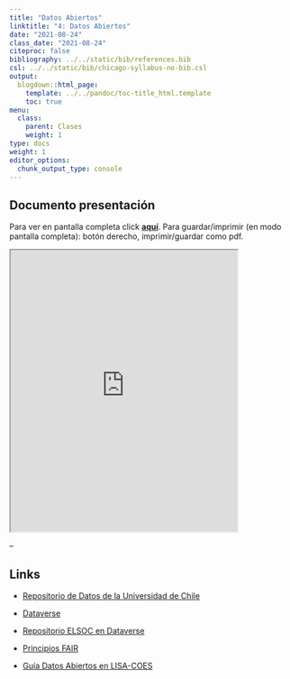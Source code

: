 ```yaml
---
title: "Datos Abiertos"
linktitle: "4: Datos Abiertos"
date: "2021-08-24"
class_date: "2021-08-24"
citeproc: false
bibliography: ../../static/bib/references.bib
csl: ../../static/bib/chicago-syllabus-no-bib.csl
output:
  blogdown::html_page:
    template: ../../pandoc/toc-title_html.template
    toc: true
menu:
  class:
    parent: Clases
    weight: 1
type: docs
weight: 1
editor_options:
  chunk_output_type: console
---
```


## Documento presentación

<span class="sidenote">Para ver en pantalla completa click [**aquí**](https://franciscomeneses.github.io/Clase_cienciaabierta/Presentacion.html). Para guardar/imprimir (en modo pantalla completa): botón derecho, imprimir/guardar como pdf. </span>

<iframe src=https://franciscomeneses.github.io/Clase_cienciaabierta/Presentacion.html width=80% height=500 allowfullscreen="true">
</iframe>


--

## Links

- [Repositorio de Datos de la Universidad de Chile](https://datos.uchile.cl/)

- [Dataverse](https://dataverse.org/)

- [Repositorio ELSOC en Dataverse](https://dataverse.harvard.edu/dataverse/elsoc)

- [Principios FAIR](https://www.go-fair.org/fair-principles/)

- [Guía Datos Abiertos en LISA-COES](https://lisa-coes.netlify.app/02componentes/)
